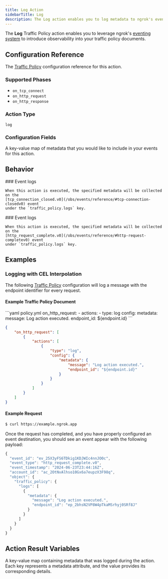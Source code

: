 ```yaml
---
title: Log Action
sidebarTitle: Log
description: The Log action enables you to log metadata to ngrok's eventing system.
---
```



The **Log** Traffic Policy action enables you to leverage ngrok's
[eventing system](/obs) to introduce observability into your traffic policy
documents.

## Configuration Reference

The [Traffic Policy](/traffic-policy/) configuration
reference for this action.

### Supported Phases

- `on_tcp_connect`
- `on_http_request`
- `on_http_response`

### Action Type

`log`

### Configuration Fields

<ConfigField title="metadata" type="map[string]any" required={true} cel={true}>
	A key-value map of metadata that you would like to include in your events for
	this action.
</ConfigField>

## Behavior

<Tabs>
  <Tab title="on_tcp_connect" label="on_tcp_connect">
    ### Event logs

    When this action is executed, the specified metadata will be collected on the
    [tcp_connection_closed.v0](/obs/events/reference/#tcp-connection-closedv0) event
    under the `traffic_policy.logs` key.

  </Tab>

  <Tab title="on_http_request" label="on_http_request">
    ### Event logs

    When this action is executed, the specified metadata will be collected on the
    [http_request_complete.v0](/obs/events/reference/#http-request-completev0) event
    under `traffic_policy.logs` key.

  </Tab>
</Tabs>

## Examples

### Logging with CEL Interpolation

The following [Traffic Policy](/traffic-policy/)
configuration will log a message with the endpoint identifier for every request.

#### Example Traffic Policy Document

<CodeGroup>
```yaml policy.yml
on_http_request:
  - actions:
      - type: log
        config:
          metadata:
            message: Log action executed.
            endpoint_id: ${endpoint.id}
```

```json policy.json
{
	"on_http_request": [
		{
			"actions": [
				{
					"type": "log",
					"config": {
						"metadata": {
							"message": "Log action executed.",
							"endpoint_id": "${endpoint.id}"
						}
					}
				}
			]
		}
	]
}
```

</CodeGroup>

#### Example Request

```bash
$ curl https://example.ngrok.app
```

Once the request has completed, and you have properly configured an
event destination, you should see an event appear with the following payload:

```jsx
{
  "event_id": "ev_25X3yFS6TDkig1KDJWIc4nnJO0c",
  "event_type": "http_request_complete.v0",
  "event_timestamp": "2024-06-23T23:44:16Z",
  "account_id": "ac_2OtNvAlhso10Gx6a7eupzX3F98q",
  "object": {
    "traffic_policy": {
      "logs": [
        {
          "metadata": {
            "message": "Log action executed.",
            "endpoint_id": "ep_2bhsN2VP8W4pTkaMSrhyj0SRf8J"
          }
        }
      ]
    }
  }
}
```

## Action Result Variables

<ActionVariablesDescription />

<ConfigField title="actions.ngrok.log.metadata" type="object">
	A key-value map containing metadata that was logged during the action. Each
	key represents a metadata attribute, and the value provides its corresponding
	details.
</ConfigField>

